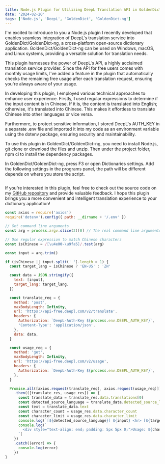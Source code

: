 ```yaml
---
title: Node.js Plugin for Utilizing DeepL Translation API in GoldenDict/GoldenDict-ng
date: '2024-02-20'
tags: ['Node.js', 'DeepL', 'GoldenDict', 'GoldenDict-ng']
---
```


I'm excited to introduce to you a Node.js plugin I recently developed that enables seamless integration of DeepL's translation service into GoldenDict/GoldenDict-ng, a cross-platform open-source dictionary application. GoldenDict/GoldenDict-ng can be used on Windows, macOS, and Linux systems, providing a versatile solution for translation needs.

This plugin harnesses the power of DeepL's API, a highly acclaimed translation service provider. Since the API for free users comes with monthly usage limits, I've added a feature in the plugin that automatically checks the remaining free usage after each translation request, ensuring you're always aware of your usage.

In developing this plugin, I employed various technical approaches to enhance user experience. Firstly, I used regular expressions to determine if the input content is in Chinese. If it is, the content is translated into English; otherwise, it's translated into Chinese. This makes it effortless to translate Chinese into other languages or vice versa.

Furthermore, to protect sensitive information, I stored DeepL's AUTH_KEY in a separate .env file and imported it into my code as an environment variable using the dotenv package, ensuring security and maintainability.

To use this plugin in GoldenDict/GoldenDict-ng, you need to install Node.js, git clone or download the files and unzip. Then under the project folder, npm ci to install the dependency packages.

In GoldenDict/GoldenDict-ng, press F3 or open Dictionaries settings. Add the following settings in the programs panel, the path will be different depends on where you store the script.

<img alt="" src="/static/images/blog/Screenshot 2024-02-20 154202.png" />

If you're interested in this plugin, feel free to check out the source code on my [GitHub repository](https://github.com/DevJogger/GoldenDict-DeepL) and provide valuable feedback. I hope this plugin brings you a more convenient and intelligent translation experience to your dictionary application!

```javascript
const axios = require('axios')
require('dotenv').config({ path: __dirname + '/.env' })

// Get command line arguments
const arg = process.argv.slice(2)[0] // The real command line arguments start from the third element

// Use regular expression to match Chinese characters
const isChinese = /[\u4e00-\u9fa5]/.test(arg)

const input = arg.trim()

if (isChinese || input.split(' ').length > 1) {
  const target_lang = isChinese ? 'EN-US' : 'ZH'

  const data = JSON.stringify({
    text: [input],
    target_lang: target_lang,
  })

  const translate_req = {
    method: 'post',
    maxBodyLength: Infinity,
    url: 'https://api-free.deepl.com/v2/translate',
    headers: {
      Authorization: `DeepL-Auth-Key ${process.env.DEEPL_AUTH_KEY}`,
      'Content-Type': 'application/json',
    },
    data: data,
  }

  const usage_req = {
    method: 'get',
    maxBodyLength: Infinity,
    url: 'https://api-free.deepl.com/v2/usage',
    headers: {
      Authorization: `DeepL-Auth-Key ${process.env.DEEPL_AUTH_KEY}`,
    },
  }

  Promise.all([axios.request(translate_req), axios.request(usage_req)])
    .then(([translate_res, usage_res]) => {
      const translate_data = translate_res.data.translations[0]
      const detected_source_language = translate_data.detected_source_language
      const text = translate_data.text
      const character_count = usage_res.data.character_count
      const character_limit = usage_res.data.character_limit
      console.log(`[${detected_source_language}] ${input} <hr> [${target_lang}] ${text}`)
      console.log(`
        <div style="text-align: end; padding: 5px 5px 0;">Usage: ${character_count}/${character_limit}</div>
      `)
    })
    .catch((error) => {
      console.log(error)
    })
}
```
